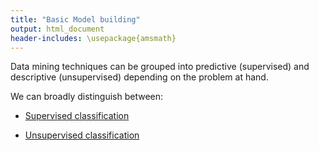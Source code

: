 ```yaml
---
title: "Basic Model building"
output: html_document
header-includes: \usepackage{amsmath}
---
```


Data mining techniques can be grouped into predictive (supervised) and descriptive (unsupervised) depending on the problem at hand.

We can broadly distinguish between:


 - [Supervised classification](./basicModelBuildingSupervised.html)
 
 - [Unsupervised classification](./basicModelBuildingUnsupervised.html)



